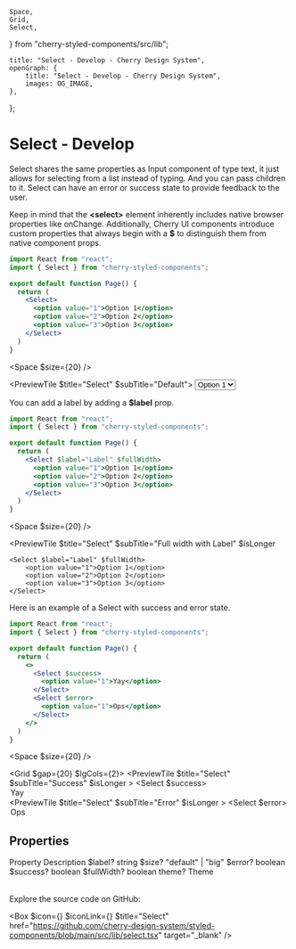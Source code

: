 	Space,
	Grid,
	Select,
} from "cherry-styled-components/src/lib";

	title: "Select - Develop - Cherry Design System",
	openGraph: {
		title: "Select - Develop - Cherry Design System",
		images: OG_IMAGE,
	},
};

# Select - Develop

Select shares the same properties as Input component of type text, it just allows for selecting from a list instead of typing. And you can pass children to it. Select can have an error or success state to provide feedback to the user.

Keep in mind that the **\<select>** element inherently includes native browser properties like onChange. Additionally, Cherry UI components introduce custom properties that always begin with a **$** to distinguish them from native component props.

```jsx
import React from "react";
import { Select } from "cherry-styled-components";

export default function Page() {
  return (
    <Select>
      <option value="1">Option 1</option>
      <option value="2">Option 2</option>
      <option value="3">Option 3</option>
    </Select>
  )
}
```

<Space $size={20} />

<PreviewTile $title="Select" $subTitle="Default">
	<Select>
		<option value="1">Option 1</option>
		<option value="2">Option 2</option>
		<option value="3">Option 3</option>
	</Select>
</PreviewTile>

You can add a label by adding a **$label** prop.

```jsx
import React from "react";
import { Select } from "cherry-styled-components";

export default function Page() {
  return (
    <Select $label="Label" $fullWidth>
      <option value="1">Option 1</option>
      <option value="2">Option 2</option>
      <option value="3">Option 3</option>
    </Select>
  )
}
```
<Space $size={20} />

<PreviewTile
	$title="Select"
	$subTitle="Full width with Label"
	$isLonger
>
	<Select $label="Label" $fullWidth>
		<option value="1">Option 1</option>
		<option value="2">Option 2</option>
		<option value="3">Option 3</option>
	</Select>
</PreviewTile>

Here is an example of a Select with success and error state.

```jsx
import React from "react";
import { Select } from "cherry-styled-components";

export default function Page() {
  return (
    <>
      <Select $success>
        <option value="1">Yay</option>
      </Select>
      <Select $error>
        <option value="1">Ops</option>
      </Select>
    </>
  )
}
```
<Space $size={20} />

<Grid $gap={20} $lgCols={2}>
	<PreviewTile
		$title="Select"
		$subTitle="Success"
		$isLonger
	>
		<Select $success>
			<option value="1">Yay</option>
		</Select>
	</PreviewTile>
	<PreviewTile
		$title="Select"
		$subTitle="Error"
		$isLonger
	>
		<Select $error>
			<option value="1">Ops</option>
		</Select>
	</PreviewTile>
</Grid>

## Properties

<Table>
	<TableRow>
		<TableHead>Property</TableHead>
		<TableHead>Description</TableHead>
	</TableRow>
	<TableRow>
		<TableData $code>$label?</TableData>
		<TableData>string</TableData>
	</TableRow>
	<TableRow>
		<TableData $code>$size?</TableData>
		<TableData>"default" | "big"</TableData>
	</TableRow>
	<TableRow>
		<TableData $code>$error?</TableData>
		<TableData>boolean</TableData>
	</TableRow>
	<TableRow>
		<TableData $code>$success?</TableData>
		<TableData>boolean</TableData>
	</TableRow>
	<TableRow>
		<TableData $code>$fullWidth?</TableData>
		<TableData>boolean</TableData>
	</TableRow>
	<TableRow>
		<TableData $code>theme?</TableData>
		<TableData>Theme</TableData>
	</TableRow>
</Table>

Explore the source code on GitHub:

<Box
	$icon={<IconFile />}
	$iconLink={<IconGitHub />}
	$title="Select"
	href="https://github.com/cherry-design-system/styled-components/blob/main/src/lib/select.tsx"
	target="_blank"
/>
